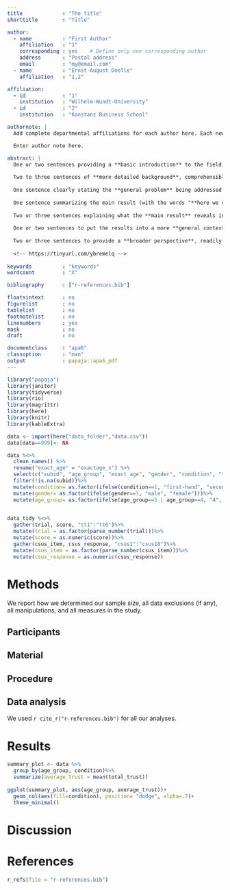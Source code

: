 ```yaml
---
title             : "The title"
shorttitle        : "Title"

author: 
  - name          : "First Author"
    affiliation   : "1"
    corresponding : yes    # Define only one corresponding author
    address       : "Postal address"
    email         : "my@email.com"
  - name          : "Ernst-August Doelle"
    affiliation   : "1,2"

affiliation:
  - id            : "1"
    institution   : "Wilhelm-Wundt-University"
  - id            : "2"
    institution   : "Konstanz Business School"

authornote: |
  Add complete departmental affiliations for each author here. Each new line herein must be indented, like this line.

  Enter author note here.

abstract: |
  One or two sentences providing a **basic introduction** to the field,  comprehensible to a scientist in any discipline.
  
  Two to three sentences of **more detailed background**, comprehensible  to scientists in related disciplines.
  
  One sentence clearly stating the **general problem** being addressed by  this particular study.
  
  One sentence summarizing the main result (with the words "**here we show**" or their equivalent).
  
  Two or three sentences explaining what the **main result** reveals in direct comparison to what was thought to be the case previously, or how the  main result adds to previous knowledge.
  
  One or two sentences to put the results into a more **general context**.
  
  Two or three sentences to provide a **broader perspective**, readily comprehensible to a scientist in any discipline.
  
  <!-- https://tinyurl.com/ybremelq -->
  
keywords          : "keywords"
wordcount         : "X"

bibliography      : ["r-references.bib"]

floatsintext      : no
figurelist        : no
tablelist         : no
footnotelist      : no
linenumbers       : yes
mask              : no
draft             : no

documentclass     : "apa6"
classoption       : "man"
output            : papaja::apa6_pdf
---
```


```r
library("papaja")
library(janitor)
library(tidyverse)
library(rio)
library(magrittr)
library(here)
library(knitr)
library(kableExtra)
```

```r
data <- import(here("data_folder","data.csv"))
data[data==999]<- NA

data %<>% 
  clean_names() %>% 
  rename("exact_age" = "exactage_x") %>% 
  select(c("subid", "age_group", "exact_age", "gender", "condition", "tt1":"tt6", "total_trust", "flanker_rs", "dccs_rs", "csus1":"csus18")) %>%
  filter(!is.na(subid))%>%
  mutate(condition= as.factor(ifelse(condition==1, "first-hand", "second-hand")))%>%
  mutate(gender= as.factor(ifelse(gender==1, "male", "female")))%>%
  mutate(age_group= as.factor(ifelse(age_group==5 | age_group==4, "4", "3" )))
 

```

```r
data_tidy %<>%
  gather(trial, score, "tt1":"tt6")%>%
  mutate(trial = as.factor(parse_number(trial)))%>%
  mutate(score = as.numeric(score))%>%
  gather(csus_item, csus_response, "csus1":"csus18")%>%
  mutate(csus_item = as.factor(parse_number(csus_item)))%>%
  mutate(csus_response = as.numeric(csus_response))

```




# Methods
We report how we determined our sample size, all data exclusions (if any), all manipulations, and all measures in the study. <!-- 21-word solution (Simmons, Nelson & Simonsohn, 2012; retrieved from http://ssrn.com/abstract=2160588) -->

## Participants

## Material

## Procedure

## Data analysis
We used `r cite_r("r-references.bib")` for all our analyses.


# Results

```r
summary_plot <- data %>%
  group_by(age_group, condition)%>%
  summarize(average_trust = mean(total_trust))
  
ggplot(summary_plot, aes(age_group, average_trust))+
  geom_col(aes(fill=condition), position= "dodge", alpha=.7)+
  theme_minimal()

```


# Discussion


\newpage

# References
```r
r_refs(file = "r-references.bib")
```

\begingroup
\setlength{\parindent}{-0.5in}
\setlength{\leftskip}{0.5in}

<div id = "refs"></div>
\endgroup
